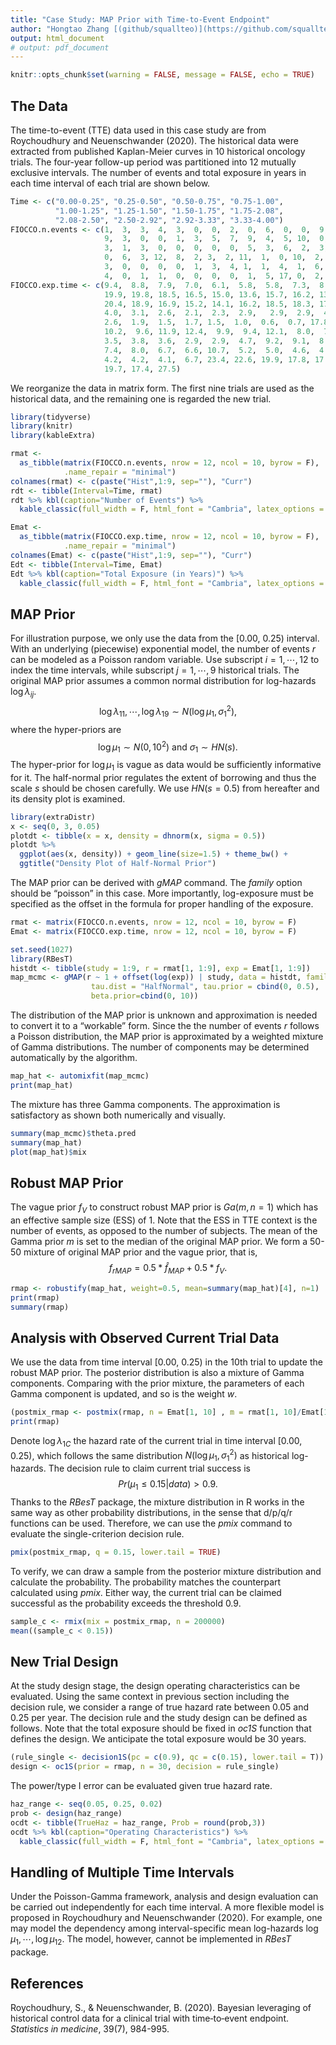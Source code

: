 ```yaml
---
title: "Case Study: MAP Prior with Time-to-Event Endpoint"
author: "Hongtao Zhang [(github/squallteo)](https://github.com/squallteo)"
output: html_document
# output: pdf_document
---
```


```r
knitr::opts_chunk$set(warning = FALSE, message = FALSE, echo = TRUE) 
```

## The Data

The time-to-event (TTE) data used in this case study are from Roychoudhury and Neuenschwander (2020). The historical data were extracted from published Kaplan-Meier curves in 10 historical oncology trials. The four-year follow-up period was partitioned into 12 mutually exclusive intervals. The number of events and total exposure in years in each time interval of each trial are shown below. 
```r
Time <- c("0.00-0.25", "0.25-0.50", "0.50-0.75", "0.75-1.00",
          "1.00-1.25", "1.25-1.50", "1.50-1.75", "1.75-2.08",
          "2.08-2.50", "2.50-2.92", "2.92-3.33", "3.33-4.00")
FIOCCO.n.events <- c(1,  3,  3,  4,  3,  0,  0,  2,  0,  6,  0,  0,  9,  1,  0, 10,  6,  6,  5,  9,
                     9,  3,  0,  0,  1,  3,  5,  7,  9,  4,  5, 10,  0,  0,  3,  7,  1,  2,  2,  4, 
                     3,  1,  3,  0,  0,  0,  0,  0,  5,  3,  6,  2,  3,  3,  0,  2,  1,  1,  1,  0, 
                     0,  6,  3, 12,  8,  2, 3,  2, 11,  1,  0, 10,  2,  2,  5,  3,  3,  3,  2,  3, 
                     3,  0,  0,  0,  0,  1,  3,  4, 1,  1,  4,  1,  6,  0,  0,  0,  2,  0,  3,  1, 
                     4,  0,  1,  1,  0,  0,  0,  0,  1,  5, 17, 0,  2,  7,  8,  4,  0,  6,  2,  0)
FIOCCO.exp.time <- c(9.4,  8.8,  7.9,  7.0,  6.1,  5.8,  5.8,  7.3,  8.8,  7.6,  6.2, 10.0, 21.1, 
                     19.9, 19.8, 18.5, 16.5, 15.0, 13.6, 15.7, 16.2, 13.6, 12.5, 20.1, 21.9, 21.4, 
                     20.4, 18.9, 16.9, 15.2, 14.1, 16.2, 18.5, 18.3, 17.0, 24.5,  5.6,  5.2,  4.8, 
                     4.0,  3.1,  2.6,  2.1,  2.3,  2.9,   2.9,  2.9,  4.7,  6.4,  5.4,  4.2,  3.2, 
                     2.6,  1.9,  1.5,  1.7, 1.5,  1.0,  0.6,  0.7, 17.8, 17.0, 15.9, 14.0, 11.5, 
                     10.2,  9.6, 11.9, 12.4,  9.9,  9.4, 12.1,  8.0,  7.5,  6.6,  5.6,  4.9,  4.1, 
                     3.5,  3.8,  3.6,  2.9,  2.9,  4.7,  9.2,  9.1,  8.6,  7.8,  7.1,  6.9,  6.2,  
                     7.4,  8.0,  6.7,  6.6, 10.7,  5.2,  5.0,  4.6,  4.1,  3.5,  3.0,  2.9,  3.5, 
                     4.2,  4.2,  4.1,  6.7, 23.4, 22.6, 19.9, 17.8, 17.5, 16.4, 14.5, 17.2, 21.0, 
                     19.7, 17.4, 27.5)
```

We reorganize the data in matrix form. The first nine trials are used as the historical data, and the remaining one is regarded the new trial. 
```r
library(tidyverse)
library(knitr)
library(kableExtra)

rmat <- 
  as_tibble(matrix(FIOCCO.n.events, nrow = 12, ncol = 10, byrow = F), 
            .name_repair = "minimal")
colnames(rmat) <- c(paste("Hist",1:9, sep=""), "Curr")
rdt <- tibble(Interval=Time, rmat)
rdt %>% kbl(caption="Number of Events") %>% 
  kable_classic(full_width = F, html_font = "Cambria", latex_options = "HOLD_position")

Emat <- 
  as_tibble(matrix(FIOCCO.exp.time, nrow = 12, ncol = 10, byrow = F), 
            .name_repair = "minimal")
colnames(Emat) <- c(paste("Hist",1:9, sep=""), "Curr")
Edt <- tibble(Interval=Time, Emat)
Edt %>% kbl(caption="Total Exposure (in Years)") %>% 
  kable_classic(full_width = F, html_font = "Cambria", latex_options = "HOLD_position")
```

## MAP Prior

For illustration purpose, we only use the data from the [0.00, 0.25) interval. With an underlying (piecewise) exponential model, the number of events $r$ can be modeled as a Poisson random variable. Use subscript $i=1,\cdots,12$ to index the time intervals, while subscript $j=1,\cdots,9$ historical trials. The original MAP prior assumes a common normal distribution for log-hazards $\log\lambda_{ij}$.
$$
\log\lambda_{11}, \cdots, \log\lambda_{19} \sim N(\log\mu_1, \sigma^2_1), 
$$
where the hyper-priors are
$$
\log\mu_1 \sim N(0, 10^2) \mbox{ and } \sigma_1 \sim HN(s).
$$
The hyper-prior for $\log\mu_1$ is vague as data would be sufficiently informative for it. The half-normal prior regulates the extent of borrowing and thus the scale $s$ should be chosen carefully. We use $HN(s=0.5)$ from hereafter and its density plot is examined. 
```r
library(extraDistr)
x <- seq(0, 3, 0.05)
plotdt <- tibble(x = x, density = dhnorm(x, sigma = 0.5))
plotdt %>% 
  ggplot(aes(x, density)) + geom_line(size=1.5) + theme_bw() + 
  ggtitle("Density Plot of Half-Normal Prior")
```

The MAP prior can be derived with *gMAP* command. The *family* option should be "poisson" in this case. More importantly, log-exposure must be specified as the offset in the formula for proper handling of the exposure. 
```r
rmat <- matrix(FIOCCO.n.events, nrow = 12, ncol = 10, byrow = F)
Emat <- matrix(FIOCCO.exp.time, nrow = 12, ncol = 10, byrow = F)

set.seed(1027)
library(RBesT)
histdt <- tibble(study = 1:9, r = rmat[1, 1:9], exp = Emat[1, 1:9])
map_mcmc <- gMAP(r ~ 1 + offset(log(exp)) | study, data = histdt, family = poisson,
                  tau.dist = "HalfNormal", tau.prior = cbind(0, 0.5),
                  beta.prior=cbind(0, 10))
```

The distribution of the MAP prior is unknown and approximation is needed to convert it to a "workable" form. Since the the number of events $r$ follows a Poisson distribution, the MAP prior is approximated by a weighted mixture of Gamma distributions. The number of components may be determined automatically by the algorithm. 
```r
map_hat <- automixfit(map_mcmc)
print(map_hat)
```

The mixture has three Gamma components. The approximation is satisfactory as shown both numerically and visually. 
```r
summary(map_mcmc)$theta.pred
summary(map_hat)
plot(map_hat)$mix
```

## Robust MAP Prior

The vague prior $f_V$ to construct robust MAP prior is $Ga(m, n=1)$ which has an effective sample size (ESS) of 1. Note that the ESS in TTE context is the number of events, as opposed to the number of subjects. The mean of the Gamma prior $m$ is set to the median of the original MAP prior. We form a 50-50 mixture of original MAP prior and the vague prior, that is, 
$$
f_{rMAP} = 0.5*\hat{f}_{MAP} + 0.5*f_V.
$$
```r
rmap <- robustify(map_hat, weight=0.5, mean=summary(map_hat)[4], n=1)
print(rmap)
summary(rmap)
```

## Analysis with Observed Current Trial Data

We use the data from time interval [0.00, 0.25) in the 10th trial to update the robust MAP prior. The posterior distribution is also a mixture of Gamma components. Comparing with the prior mixture, the parameters of each Gamma component is updated, and so is the weight $w$. 
```r
(postmix_rmap <- postmix(rmap, n = Emat[1, 10] , m = rmat[1, 10]/Emat[1, 10]))
print(rmap)
```

Denote $\log\lambda_{1C}$ the hazard rate of the current trial in time interval [0.00, 0.25), which follows the same distribution $N(\log\mu_1, \sigma^2_1)$ as historical log-hazards. The decision rule to claim current trial success is
$$
Pr(\mu_{1} \leq 0.15 | data) > 0.9.
$$
Thanks to the *RBesT* package, the mixture distribution in R works in the same way as other probability distributions, in the sense that d/p/q/r functions can be used. Therefore, we can use the *pmix* command to evaluate the single-criterion decision rule. 
```r
pmix(postmix_rmap, q = 0.15, lower.tail = TRUE)
```
To verify, we can draw a sample from the posterior mixture distribution and calculate the probability. The probability matches the counterpart calculated using *pmix*. Either way, the current trial can be claimed successful as the probability exceeds the threshold 0.9. 
```r
sample_c <- rmix(mix = postmix_rmap, n = 200000)
mean((sample_c < 0.15))
```

## New Trial Design

At the study design stage, the design operating characteristics can be evaluated. Using the same context in previous section including the decision rule, we consider a range of true hazard rate between 0.05 and 0.25 per year. The decision rule and the study design can be defined as follows. Note that the total exposure should be fixed in *oc1S* function that defines the design. We anticipate the total exposure would be 30 years. 
```r
(rule_single <- decision1S(pc = c(0.9), qc = c(0.15), lower.tail = T))
design <- oc1S(prior = rmap, n = 30, decision = rule_single)
```

The power/type I error can be evaluated given true hazard rate. 
```r
haz_range <- seq(0.05, 0.25, 0.02)
prob <- design(haz_range)
ocdt <- tibble(TrueHaz = haz_range, Prob = round(prob,3))
ocdt %>% kbl(caption="Operating Characteristics") %>% 
  kable_classic(full_width = F, html_font = "Cambria", latex_options = "HOLD_position")
```

## Handling of Multiple Time Intervals

Under the Poisson-Gamma framework, analysis and design evaluation can be carried out independently for each time interval. A more flexible model is proposed in Roychoudhury and Neuenschwander (2020). For example, one may model the dependency among interval-specific mean log-hazards $\log\mu_1, \cdots, \log\mu_{12}$. The model, however, cannot be implemented in *RBesT* package. 

## References
Roychoudhury, S., & Neuenschwander, B. (2020). Bayesian leveraging of historical control data for a clinical trial with time‐to‐event endpoint. *Statistics in medicine*, 39(7), 984-995.
